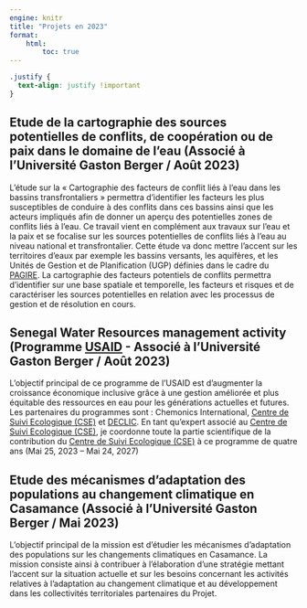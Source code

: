 ```yaml
---
engine: knitr
title: "Projets en 2023"
format: 
    html:
        toc: true
---
```


```css
.justify {
  text-align: justify !important
}
```

::: {.justify}
## Etude de la cartographie des sources potentielles de conflits, de coopération ou de paix dans le domaine de l’eau (Associé à l'Université Gaston Berger / Août 2023)

L'étude sur la « Cartographie des facteurs de conflit liés à l'eau dans les bassins transfrontaliers » permettra d'identifier les facteurs les plus susceptibles de conduire à des conflits dans ces bassins ainsi que les acteurs impliqués afin de donner un aperçu des potentielles zones de conflits liés à l’eau. Ce travail vient en complément aux travaux sur l’eau et la paix et se focalise sur les sources potentielles de conflits liés à l’eau au niveau national et transfrontalier. Cette étude va donc mettre l’accent sur les territoires d’eaux par exemple les bassins versants, les aquifères, et les Unités de Gestion et de Planification (UGP) définies dans le cadre du [PAGIRE](http://www.dgpre.gouv.sn/index.php/2018/09/14/le-plan-de-gestion-integree-des-ressources-en-eau-pagire/){target="_blank"}. La cartographie des facteurs potentiels de conflits permettra d’identifier sur une base spatiale et temporelle, les facteurs et risques et de caractériser les sources potentielles en relation avec les processus de gestion et de résolution en cours.
:::

## Senegal Water Resources management activity (Programme [USAID](https://www.usaid.gov/){target="_blank"} - Associé à l'Université Gaston Berger / Août 2023)

::: {.justify}
L'objectif principal de ce programme de l'USAID est d'augmenter la croissance économique inclusive grâce à une gestion améliorée et plus équitable des ressources en eau pour les générations actuelles et futures. Les partenaires du programmes sont : Chemonics International, [Centre de Suivi Ecologique (CSE)](https://www.cse.sn/){target="_blank"} et [DECLIC](https://declic-ecologique.com/les-aventures-de-declic-ecologique-au-senegal-2-set-a-ndangane/){target="_blank"}. En tant qu'expert associé au [Centre de Suivi Ecologique (CSE)](https://www.cse.sn/){target="_blank"}, je coordonne toute la partie scientifique de la contribution du [Centre de Suivi Ecologique (CSE)](https://www.cse.sn/){target="_blank"} à ce programme de quatre ans (Mai 25, 2023 – Mai 24, 2027)
:::

## Etude des mécanismes d’adaptation des populations au changement climatique en Casamance (Associé à l'Université Gaston Berger / Mai 2023)

::: {.justify}
L’objectif principal de la mission est d’étudier les mécanismes d’adaptation des populations sur les changements climatiques en Casamance. La mission consiste ainsi à contribuer à l’élaboration d’une stratégie mettant l’accent sur la situation actuelle et sur les besoins concernant les activités relatives à l’adaptation au changement climatique et au développement dans les collectivités territoriales partenaires du Projet.
:::

